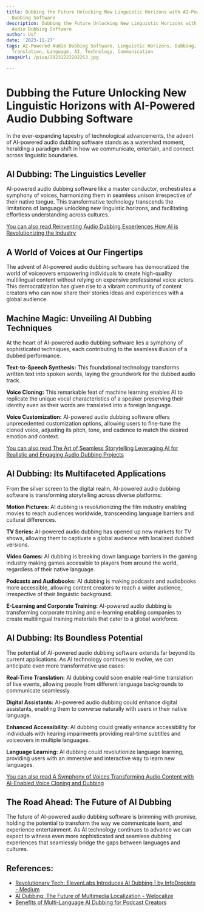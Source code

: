```yaml
---
title: Dubbing the Future Unlocking New Linguistic Horizons with AI-Powered Audio
  Dubbing Software
description: Dubbing the Future Unlocking New Linguistic Horizons with AI-Powered
  Audio Dubbing Software
author: Usf
date: '2023-11-27'
tags: AI-Powered Audio Dubbing Software, Linguistic Horizons, Dubbing, Audio Dubbing,
  Translation, Language, AI, Technology, Communication
imageUrl: /pixa/20231222202253.jpg

---
```

# Dubbing the Future Unlocking New Linguistic Horizons with AI-Powered Audio Dubbing Software

In the  ever-expanding tapestry of technological advancements, the advent of  AI-powered audio dubbing software stands as a watershed moment, heralding a paradigm shift in  how we communicate, entertain, and connect across linguistic boundaries. 

## AI Dubbing: The  Linguistics Leveller
AI-powered audio dubbing  software like a master conductor, orchestrates a symphony  of voices, harmonizing them in  seamless unison irrespective  of their native tongue. This transformative technology transcends the limitations of language unlocking new linguistic horizons, and facilitating effortless understanding across cultures.

[You can also  read Reinventing Audio Dubbing Experiences How AI is Revolutionizing the Industry](Reinventing%20Audio%20Dubbing%20Experiences%20How%20AI%20is%20Revolutionizing%20the%20Industry)


## A World  of Voices at Our Fingertips
The  advent of AI-powered  audio dubbing software has democratized the world  of voiceovers empowering individuals to create high-quality multilingual content without  relying  on expensive professional voice actors. This democratization has given rise to a vibrant community of content creators who can now share  their stories ideas and experiences with a global audience.

## Machine  Magic: Unveiling  AI Dubbing Techniques
At  the heart of AI-powered audio dubbing software lies a symphony of sophisticated techniques, each contributing to the seamless illusion of a dubbed performance.

**Text-to-Speech Synthesis:** This foundational technology transforms written text into spoken words, laying the  groundwork for the dubbed audio track.

**Voice Cloning:** This remarkable feat  of machine learning enables AI to replicate the unique vocal characteristics of a speaker preserving  their identity even as their words are translated into a foreign language.

**Voice Customization:** AI-powered audio dubbing software offers unprecedented customization options, allowing users to fine-tune  the cloned voice, adjusting  its pitch, tone, and cadence to match the desired emotion and context.

[You can also read The Art of Seamless Storytelling Leveraging AI for  Realistic and Engaging Audio  Dubbing  Projects](The%20Art%20of%20Seamless%20Storytelling%20Leveraging%20AI%20for%20Realistic%20and%20Engaging%20Audio%20Dubbing%20Projects)


## AI  Dubbing: Its Multifaceted Applications

From the silver screen to the digital  realm, AI-powered audio dubbing software is  transforming storytelling across diverse platforms:

**Motion Pictures:** AI dubbing  is revolutionizing the film industry enabling movies to reach audiences worldwide, transcending language barriers and cultural differences.

**TV Series:** AI-powered audio dubbing has opened up new markets for TV shows,  allowing them to captivate a global audience with localized dubbed versions.

**Video Games:** AI dubbing is breaking  down language barriers in  the gaming  industry making games accessible to players from  around the world,  regardless of  their native language.

**Podcasts and Audiobooks:** AI dubbing is making podcasts  and audiobooks more accessible, allowing content creators to reach a wider audience, irrespective of their linguistic background.

**E-Learning and  Corporate Training:** AI-powered audio dubbing is  transforming corporate training and e-learning enabling  companies  to create multilingual training materials that cater to a global  workforce.

## AI Dubbing:  Its Boundless Potential

The potential of AI-powered audio dubbing software extends far beyond its current applications. As AI technology continues to  evolve, we can anticipate  even more transformative use cases:

**Real-Time Translation:** AI dubbing could  soon enable real-time  translation of live events, allowing people from different language backgrounds to communicate seamlessly.

**Digital Assistants:** AI-powered audio dubbing could enhance digital assistants, enabling them to converse naturally with users in their native language.

**Enhanced Accessibility:** AI dubbing could  greatly enhance accessibility  for  individuals with hearing impairments providing real-time subtitles and voiceovers in  multiple languages.

**Language Learning:** AI dubbing could revolutionize language  learning, providing users with an immersive and interactive way to learn new languages.

[You can also read  A Symphony of Voices Transforming Audio  Content with AI-Enabled Voice Cloning and Dubbing](A%20Symphony%20of%20Voices%20Transforming%20Audio%20Content%20with%20AI-Enabled%20Voice%20Cloning%20and%20Dubbing)


## The Road Ahead: The Future of AI Dubbing

The future of AI-powered audio dubbing software is brimming with promise, holding the potential to transform the way we communicate learn, and experience entertainment. As AI technology  continues to  advance we can expect to witness even more sophisticated and seamless  dubbing experiences that  seamlessly bridge the gaps between languages and cultures.

## References:
- [Revolutionary Tech: ElevenLabs Introduces AI Dubbing | by InfoDroplets - Medium](https://medium.com/@infodroplets/revolutionary-tech-elevenlabs-introduces-ai-dubbing-e30864d38628)
- [AI Dubbing: The Future of Multimedia Localization - Welocalize](https://www.welocalize.com/ai-dubbing-the-future-of-multimedia-localization/)
- [Benefits of Multi-Language AI Dubbing for Podcast Creators](https://dubverse.ai/blog/multi-language-ai-dubbing-for-podcast-creators/)
